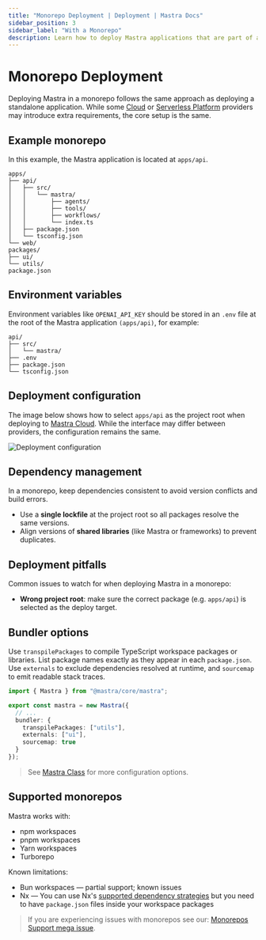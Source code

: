 ```yaml
---
title: "Monorepo Deployment | Deployment | Mastra Docs"
sidebar_position: 3
sidebar_label: "With a Monorepo"
description: Learn how to deploy Mastra applications that are part of a monorepo setup
---
```



# Monorepo Deployment

Deploying Mastra in a monorepo follows the same approach as deploying a standalone application. While some [Cloud](./cloud-providers/) or [Serverless Platform](./serverless-platforms/) providers may introduce extra requirements, the core setup is the same.

## Example monorepo

In this example, the Mastra application is located at `apps/api`.

```
apps/
├── api/
│   ├── src/
│   │   └── mastra/
│   │       ├── agents/
│   │       ├── tools/
│   │       ├── workflows/
│   │       └── index.ts
│   ├── package.json
│   └── tsconfig.json
└── web/
packages/
├── ui/
└── utils/
package.json
```

## Environment variables

Environment variables like `OPENAI_API_KEY` should be stored in an `.env` file at the root of the Mastra application `(apps/api)`, for example:

```
api/
├── src/
│   └── mastra/
├── .env
├── package.json
└── tsconfig.json
```


## Deployment configuration

The image below shows how to select `apps/api` as the project root when deploying to [Mastra Cloud](../mastra-cloud/overview). While the interface may differ between providers, the configuration remains the same.

![Deployment configuration](/img/monorepo/monorepo-mastra-cloud.jpg)

## Dependency management

In a monorepo, keep dependencies consistent to avoid version conflicts and build errors.

- Use a **single lockfile** at the project root so all packages resolve the same versions.
- Align versions of **shared libraries** (like Mastra or frameworks) to prevent duplicates.

## Deployment pitfalls

Common issues to watch for when deploying Mastra in a monorepo:

- **Wrong project root**: make sure the correct package (e.g. `apps/api`) is selected as the deploy target.

## Bundler options

Use `transpilePackages` to compile TypeScript workspace packages or libraries. List package names exactly as they appear in each `package.json`. Use `externals` to exclude dependencies resolved at runtime, and `sourcemap` to emit readable stack traces.

```typescript filename="src/mastra/index.ts" showLineNumbers copy
import { Mastra } from "@mastra/core/mastra";

export const mastra = new Mastra({
  // ...
  bundler: {
    transpilePackages: ["utils"],
    externals: ["ui"],
    sourcemap: true
  }
});
```

> See [Mastra Class](/reference/core/mastra-class) for more configuration options.

## Supported monorepos

Mastra works with:

- npm workspaces
- pnpm workspaces
- Yarn workspaces
- Turborepo

Known limitations:

- Bun workspaces — partial support; known issues
- Nx — You can use Nx's [supported dependency strategies](https://nx.dev/concepts/decisions/dependency-management) but you need to have `package.json` files inside your workspace packages

> If you are experiencing issues with monorepos see our: [Monorepos Support mega issue](https://github.com/mastra-ai/mastra/issues/6852).
